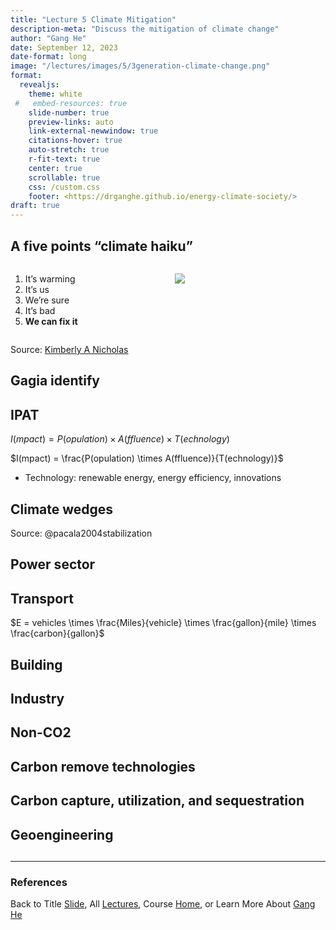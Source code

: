 ```yaml
---
title: "Lecture 5 Climate Mitigation"
description-meta: "Discuss the mitigation of climate change"
author: "Gang He"
date: September 12, 2023
date-format: long
image: "/lectures/images/5/3generation-climate-change.png"
format:
  revealjs:
    theme: white
 #   embed-resources: true
    slide-number: true
    preview-links: auto
    link-external-newwindow: true
    citations-hover: true
    auto-stretch: true
    r-fit-text: true
    center: true
    scrollable: true
    css: /custom.css
    footer: <https://drganghe.github.io/energy-climate-society/>
draft: true    
---
```


## A five points "climate haiku"

::: columns
::: {.column width="50%"}
1.  It's warming
2.  It's us
3.  We're sure
4.  It's bad
5.  **We can fix it**
:::

::: {.column width="50%"}
![](/lectures/images/1/climate-curriculum.png){fig-align="center"}
:::
:::

::: footer
Source: [Kimberly A Nicholas](https://www.kimnicholas.com/climate-change-curriculum.html)
:::

## Gagia identify


## IPAT

$I(mpact) = P(opulation) \times A(ffluence) \times T(echnology)$

$I(mpact) = \frac{P(opulation) \times A(ffluence)}{T(echnology)}$

- Technology: renewable energy, energy efficiency, innovations


## Climate wedges


::: footer
Source: @pacala2004stabilization
:::

## Power sector


## Transport

$E = vehicles \times \frac{Miles}{vehicle} \times \frac{gallon}{mile} \times \frac{carbon}{gallon}$

## Building

## Industry

## Non-CO2

## Carbon remove technologies

## Carbon capture, utilization, and sequestration

## Geoengineering

##

------------------------------------------------------------------------

### References

::: {#refs}
:::

::: footer
Back to Title [Slide](https://drganghe.github.io/energy-climate-society/lectures/lecture5.html#title-slide), All [Lectures](https://drganghe.github.io/energy-climate-society/lectures.html), Course [Home](https://drganghe.github.io/energy-climate-society/), or Learn More About [Gang He](https://drganghe.github.io)
:::
